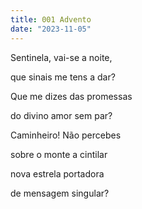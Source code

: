 ```yaml
---
title: 001 Advento
date: "2023-11-05"
---
```


Sentinela, vai-se a noite,

que sinais me tens a dar?

Que me dizes das promessas

do divino amor sem par?

Caminheiro! Não percebes

sobre o monte a cintilar

nova estrela portadora

de mensagem singular?
